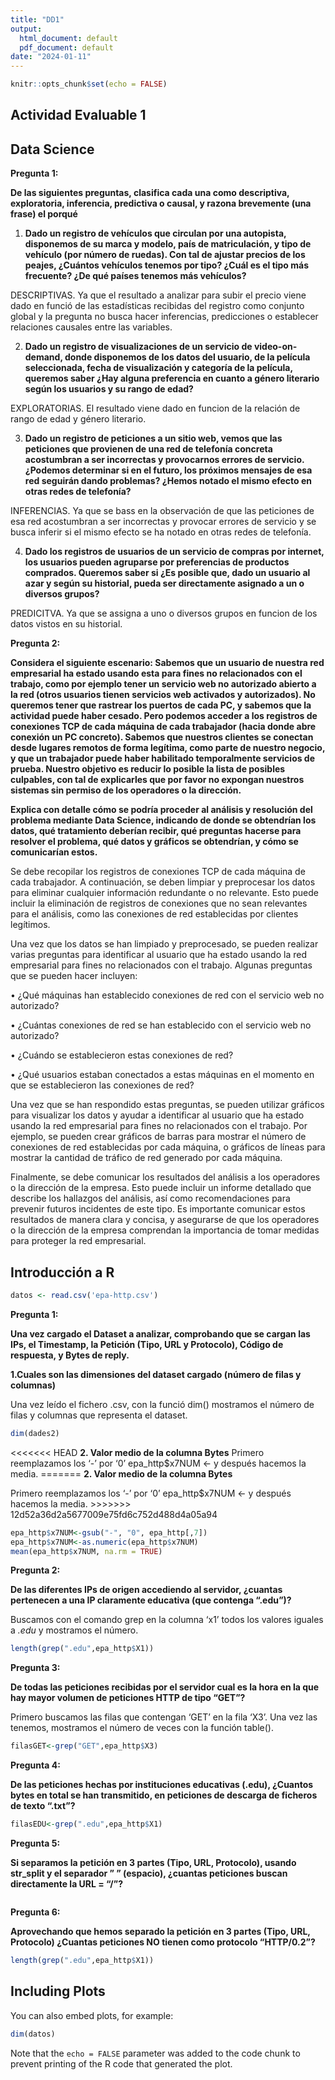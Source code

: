 ```yaml
---
title: "DD1"
output:
  html_document: default
  pdf_document: default
date: "2024-01-11"
---
```


```r
knitr::opts_chunk$set(echo = FALSE)
```

## Actividad Evaluable 1

## Data Science

**Pregunta 1:**

**De las siguientes preguntas, clasifica cada una como descriptiva, exploratoria, inferencia, predictiva o causal, y razona brevemente (una frase) el porqué**

1.  **Dado un registro de vehículos que circulan por una autopista, disponemos de su marca y modelo, país de matriculación, y tipo de vehículo (por número de ruedas). Con tal de ajustar precios de los peajes, ¿Cuántos vehículos tenemos por tipo? ¿Cuál es el tipo más frecuente? ¿De qué países tenemos más vehículos?**

DESCRIPTIVAS. Ya que el resultado a analizar para subir el precio viene dado en funció de las estadísticas recibidas del registro como conjunto global y la pregunta no busca hacer inferencias, predicciones o establecer relaciones causales entre las variables.

2.  **Dado un registro de visualizaciones de un servicio de video-on-demand, donde disponemos de los datos del usuario, de la película seleccionada, fecha de visualización y categoría de la película, queremos saber ¿Hay alguna preferencia en cuanto a género literario según los usuarios y su rango de edad?**

EXPLORATORIAS. El resultado viene dado en funcion de la relación de rango de edad y género literario.

3.  **Dado un registro de peticiones a un sitio web, vemos que las peticiones que provienen de una red de telefonía concreta acostumbran a ser incorrectas y provocarnos errores de servicio. ¿Podemos determinar si en el futuro, los próximos mensajes de esa red seguirán dando problemas? ¿Hemos notado el mismo efecto en otras redes de telefonía?**

INFERENCIAS. Ya que se bass en la observación de que las peticiones de esa red acostumbran a ser incorrectas y provocar errores de servicio y se busca inferir si el mismo efecto se ha notado en otras redes de telefonía.

4.  **Dado los registros de usuarios de un servicio de compras por internet, los usuarios pueden agruparse por preferencias de productos comprados. Queremos saber si ¿Es posible que, dado un usuario al azar y según su historial, pueda ser directamente asignado a un o diversos grupos?**

PREDICITVA. Ya que se assigna a uno o diversos grupos en funcion de los datos vistos en su historial.

**Pregunta 2:**

**Considera el siguiente escenario: Sabemos que un usuario de nuestra red empresarial ha estado usando esta para fines no relacionados con el trabajo, como por ejemplo tener un servicio web no autorizado abierto a la red (otros usuarios tienen servicios web activados y autorizados). No queremos tener que rastrear los puertos de cada PC, y sabemos que la actividad puede haber cesado. Pero podemos acceder a los registros de conexiones TCP de cada máquina de cada trabajador (hacia donde abre conexión un PC concreto). Sabemos que nuestros clientes se conectan desde lugares remotos de forma legítima, como parte de nuestro negocio, y que un trabajador puede haber habilitado temporalmente servicios de prueba. Nuestro objetivo es reducir lo posible la lista de posibles culpables, con tal de explicarles que por favor no expongan nuestros sistemas sin permiso de los operadores o la dirección.**

**Explica con detalle cómo se podría proceder al análisis y resolución del problema mediante Data Science, indicando de donde se obtendrían los datos, qué tratamiento deberían recibir, qué preguntas hacerse para resolver el problema, qué datos y gráficos se obtendrían, y cómo se comunicarían estos.**

Se debe recopilar los registros de conexiones TCP de cada máquina de cada trabajador. A continuación, se deben limpiar y preprocesar los datos para eliminar cualquier información redundante o no relevante. Esto puede incluir la eliminación de registros de conexiones que no sean relevantes para el análisis, como las conexiones de red establecidas por clientes legítimos.

Una vez que los datos se han limpiado y preprocesado, se pueden realizar varias preguntas para identificar al usuario que ha estado usando la red empresarial para fines no relacionados con el trabajo. Algunas preguntas que se pueden hacer incluyen:

• ¿Qué máquinas han establecido conexiones de red con el servicio web no autorizado?

• ¿Cuántas conexiones de red se han establecido con el servicio web no autorizado?

• ¿Cuándo se establecieron estas conexiones de red?

• ¿Qué usuarios estaban conectados a estas máquinas en el momento en que se establecieron las conexiones de red?

Una vez que se han respondido estas preguntas, se pueden utilizar gráficos para visualizar los datos y ayudar a identificar al usuario que ha estado usando la red empresarial para fines no relacionados con el trabajo. Por ejemplo, se pueden crear gráficos de barras para mostrar el número de conexiones de red establecidas por cada máquina, o gráficos de líneas para mostrar la cantidad de tráfico de red generado por cada máquina.

Finalmente, se debe comunicar los resultados del análisis a los operadores o la dirección de la empresa. Esto puede incluir un informe detallado que describe los hallazgos del análisis, así como recomendaciones para prevenir futuros incidentes de este tipo. Es importante comunicar estos resultados de manera clara y concisa, y asegurarse de que los operadores o la dirección de la empresa comprendan la importancia de tomar medidas para proteger la red empresarial.

## Introducción a R

```r
datos <- read.csv('epa-http.csv')
```

**Pregunta 1:**

**Una vez cargado el Dataset a analizar, comprobando que se cargan las IPs, el Timestamp, la Petición (Tipo, URL y Protocolo), Código de respuesta, y Bytes de reply.**

**1.Cuales son las dimensiones del dataset cargado (número de filas y columnas)**

Una vez leído el fichero .csv, con la funció dim() mostramos el número de filas y columnas que representa el dataset.

```r
dim(dades2)
```

<<<<<<< HEAD
**2. Valor medio de la columna Bytes** Primero reemplazamos los '-' por '0' epa_http\$x7NUM \<- y después hacemos la media.
=======
**2. Valor medio de la columna Bytes**

Primero reemplazamos los '-' por '0' epa_http\$x7NUM \<- y después hacemos la media.
>>>>>>> 12d52a36d2a5677009e75fd6c752d488d4a05a94

```r
epa_http$x7NUM<-gsub("-", "0", epa_http[,7])
epa_http$x7NUM<-as.numeric(epa_http$x7NUM)
mean(epa_http$x7NUM, na.rm = TRUE)
```

**Pregunta 2:**

**De las diferentes IPs de origen accediendo al servidor, ¿cuantas pertenecen a una IP claramente educativa (que contenga ".edu")?**

Buscamos con el comando grep en la columna 'x1' todos los valores iguales a *.edu* y mostramos el número.

```r
length(grep(".edu",epa_http$X1))
```

**Pregunta 3:**

**De todas las peticiones recibidas por el servidor cual es la hora en la que hay mayor volumen de peticiones HTTP de tipo "GET"?**

Primero buscamos las filas que contengan 'GET' en la fila 'X3'. Una vez las tenemos, mostramos el número de veces con la función table().

```r
filasGET<-grep("GET",epa_http$X3)
```

**Pregunta 4:**

**De las peticiones hechas por instituciones educativas (.edu), ¿Cuantos bytes en total se han transmitido, en peticiones de descarga de ficheros de texto ".txt"?**

```r
filasEDU<-grep(".edu",epa_http$X1)
```

**Pregunta 5:**

**Si separamos la petición en 3 partes (Tipo, URL, Protocolo), usando str_split y el separador " " (espacio), ¿cuantas peticiones buscan directamente la URL = "/"?**

```r

```

**Pregunta 6:**

**Aprovechando que hemos separado la petición en 3 partes (Tipo, URL, Protocolo) ¿Cuantas peticiones NO tienen como protocolo "HTTP/0.2"?**

```r
length(grep(".edu",epa_http$X1))
```

## Including Plots

You can also embed plots, for example:

```r
dim(datos)
```

Note that the `echo = FALSE` parameter was added to the code chunk to prevent printing of the R code that generated the plot.

